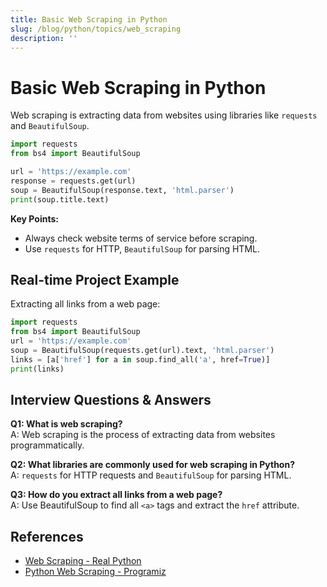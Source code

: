 ```yaml
---
title: Basic Web Scraping in Python
slug: /blog/python/topics/web_scraping
description: ''
---
```

# Basic Web Scraping in Python

Web scraping is extracting data from websites using libraries like `requests` and `BeautifulSoup`.

```python
import requests
from bs4 import BeautifulSoup

url = 'https://example.com'
response = requests.get(url)
soup = BeautifulSoup(response.text, 'html.parser')
print(soup.title.text)
```

**Key Points:**
- Always check website terms of service before scraping.
- Use `requests` for HTTP, `BeautifulSoup` for parsing HTML.

## Real-time Project Example
Extracting all links from a web page:

```python
import requests
from bs4 import BeautifulSoup
url = 'https://example.com'
soup = BeautifulSoup(requests.get(url).text, 'html.parser')
links = [a['href'] for a in soup.find_all('a', href=True)]
print(links)
```

## Interview Questions & Answers
**Q1: What is web scraping?**  
A: Web scraping is the process of extracting data from websites programmatically.

**Q2: What libraries are commonly used for web scraping in Python?**  
A: `requests` for HTTP requests and `BeautifulSoup` for parsing HTML.

**Q3: How do you extract all links from a web page?**  
A: Use BeautifulSoup to find all `<a>` tags and extract the `href` attribute.

## References
- [Web Scraping - Real Python](https://realpython.com/beautiful-soup-web-scraper-python/)
- [Python Web Scraping - Programiz](https://www.programiz.com/python-programming/web-scraping)
